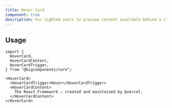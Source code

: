```yaml
---
title: Hover Card
component: true
description: For sighted users to preview content available behind a link.
---
```


<ComponentPreview name="hover-card-demo" />

## Usage

```tsx
import {
  HoverCard,
  HoverCardContent,
  HoverCardTrigger,
} from "@bigcomponents/core";
```

```tsx
<HoverCard>
  <HoverCardTrigger>Hover</HoverCardTrigger>
  <HoverCardContent>
    The React Framework – created and maintained by @vercel.
  </HoverCardContent>
</HoverCard>
```
